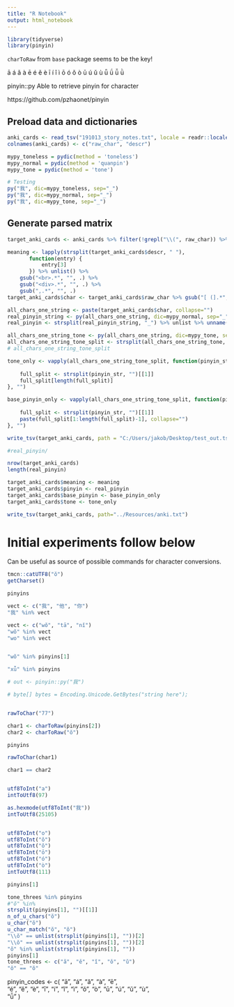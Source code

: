 ```yaml
---
title: "R Notebook"
output: html_notebook
---
```


```r
library(tidyverse)
library(pinyin)
```

`charToRaw` from `base` package seems to be the key!

ā á ǎ à ē é ě è ī í ǐ ì ō ó ǒ ò ū ú ǔ ù ǖ ǘ ǚ ǜ 

pinyin::py Able to retrieve pinyin for character

https://github.com/pzhaonet/pinyin

## Preload data and dictionaries

```r
anki_cards <- read_tsv("191013_story_notes.txt", locale = readr::locale(encoding="UTF-8"), col_names = FALSE)[, c(1,2)]
colnames(anki_cards) <- c("raw_char", "descr")

mypy_toneless = pydic(method = 'toneless')
mypy_normal = pydic(method = 'quanpin')
mypy_tone = pydic(method = 'tone')

# Testing
py("我", dic=mypy_toneless, sep="_")
py("我", dic=mypy_normal, sep="_")
py("我", dic=mypy_tone, sep="_")
```

## Generate parsed matrix

```r
target_anki_cards <- anki_cards %>% filter(!grepl("\\(", raw_char)) %>% filter(!grepl("<br>", raw_char))

meaning <- lapply(strsplit(target_anki_cards$descr, " "), 
       function(entry) {
           entry[3]
       }) %>% unlist() %>% 
    gsub("<br>.*", "", .) %>% 
    gsub("<div>.*", "", .) %>%
    gsub(",.*", "", .)
target_anki_cards$char <- target_anki_cards$raw_char %>% gsub("[ (].*", "", .)

all_chars_one_string <- paste(target_anki_cards$char, collapse="")
real_pinyin_string <- py(all_chars_one_string, dic=mypy_normal, sep="_")
real_pinyin <- strsplit(real_pinyin_string, "_") %>% unlist %>% unname()

all_chars_one_string_tone <- py(all_chars_one_string, dic=mypy_tone, sep="_")
all_chars_one_string_tone_split <- strsplit(all_chars_one_string_tone, "_") %>% unlist() %>% unname()
# all_chars_one_string_tone_split

tone_only <- vapply(all_chars_one_string_tone_split, function(pinyin_str) {
    
    full_split <- strsplit(pinyin_str, "")[[1]]
    full_split[length(full_split)]
}, "")

base_pinyin_only <- vapply(all_chars_one_string_tone_split, function(pinyin_str) {
    
    full_split <- strsplit(pinyin_str, "")[[1]]
    paste(full_split[1:length(full_split)-1], collapse="")
}, "")

write_tsv(target_anki_cards, path = "C:/Users/jakob/Desktop/test_out.tsv")

#real_pinyin/

nrow(target_anki_cards)
length(real_pinyin)

target_anki_cards$meaning <- meaning
target_anki_cards$pinyin <- real_pinyin
target_anki_cards$base_pinyin <- base_pinyin_only
target_anki_cards$tone <- tone_only

write_tsv(target_anki_cards, path="../Resources/anki.txt")

```


# Initial experiments follow below

Can be useful as source of possible commands for character conversions.

```r

tmcn::catUTF8("ŏ")
getCharset()

pinyins

vect <- c("我", "他", "你")
"我" %in% vect

vect <- c("wŏ", "tā", "nǐ")
"wŏ" %in% vect
"wo" %in% vect


"wŏ" %in% pinyins[1]

"xǚ" %in% pinyins

# out <- pinyin::py("我")

# byte[] bytes = Encoding.Unicode.GetBytes("string here");


rawToChar("77")

char1 <- charToRaw(pinyins[2])
char2 <- charToRaw("ŏ")

pinyins

rawToChar(char1)

char1 == char2


utf8ToInt("a")
intToUtf8(97)

as.hexmode(utf8ToInt("我"))
intToUtf8(25105)


utf8ToInt("o")
utf8ToInt("ŏ")
utf8ToInt("ǒ")
utf8ToInt("ō")
utf8ToInt("ó")
utf8ToInt("ò")
intToUtf8(111)

pinyins[1]

tone_threes %in% pinyins
#"ŏ" %in% 
strsplit(pinyins[1], "")[[1]]
n_of_u_chars("ŏ")
u_char("ŏ")
u_char_match("ŏ", "ŏ")
"\\ŏ" == unlist(strsplit(pinyins[1], ""))[2]
"\\ǒ" == unlist(strsplit(pinyins[1], ""))[2]
"ŏ" %in% unlist(strsplit(pinyins[1], ""))
pinyins[1]
tone_threes <- c("ă", "ě", "ǐ", "ǒ", "ǔ")
"ǒ" == "ŏ"

```






pinyin_codes <- c(
    "ā",
    "á",
    "ǎ",
    "à",
    "ē",      
    "é",
    "ě",
    "è",
    "ī",
    "í",
    "ǐ",
    "ì",
    "ǒ",
    "ò",
    "ū",
    "ú",
    "ǔ",
    "ù",  
    "ǚ"
)
